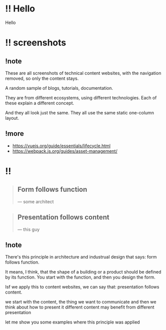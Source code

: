 # !! Hello

Hello

# !! screenshots


<LittleBoxes />

<Carrousel />

## !note

These are all screenshots of technical content websites, with the navigation removed, so only the content stays.

A random sample of blogs, tutorials, documentation.

They are from different ecosystems, using different technologies. Each of these explain a different concept.

And they all look just the same.
They all use the same static one-column layout.

## !more

- https://vuejs.org/guide/essentials/lifecycle.html
- https://webpack.js.org/guides/asset-management/

# !!

<LittleBoxes />

<div className="relative flex flex-col gap-8 items-center">

<blockquote className="border border-white/50 py-6 px-10 rounded bg-black/60 w-7/12 text-balance">
  <h2 className="text-6xl font-extrabold">Form follows function</h2>
  <div className="text-right text-xl pt-3">— some architect</div>
</blockquote>

<blockquote className="border border-white/50 py-6 px-10 rounded bg-black/60 w-7/12 text-balance">
  <h2 className="text-6xl font-extrabold">Presentation follows content</h2>
  <div className="text-right text-xl pt-3">— this guy</div>
</blockquote>

</div>

## !note

There's this principle in architecture and industrual design that says: form follows function.

It means, I think, that the shape of a building or a product should be defined by its function. You start with the function, and then you design the form.

Isf we apply this to content websites, we can say that: presentation follows content.

we start with the content, the thing we want to communicate
and then we think about how to present it
different content may benefit from different presentation

let me show you some examples where this principle was applied

